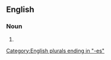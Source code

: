 ==English==

===Noun===
{{head|en|noun form}}

# {{plural of|shrewdness|lang=en}}

[[Category:English plurals ending in "-es"]]
